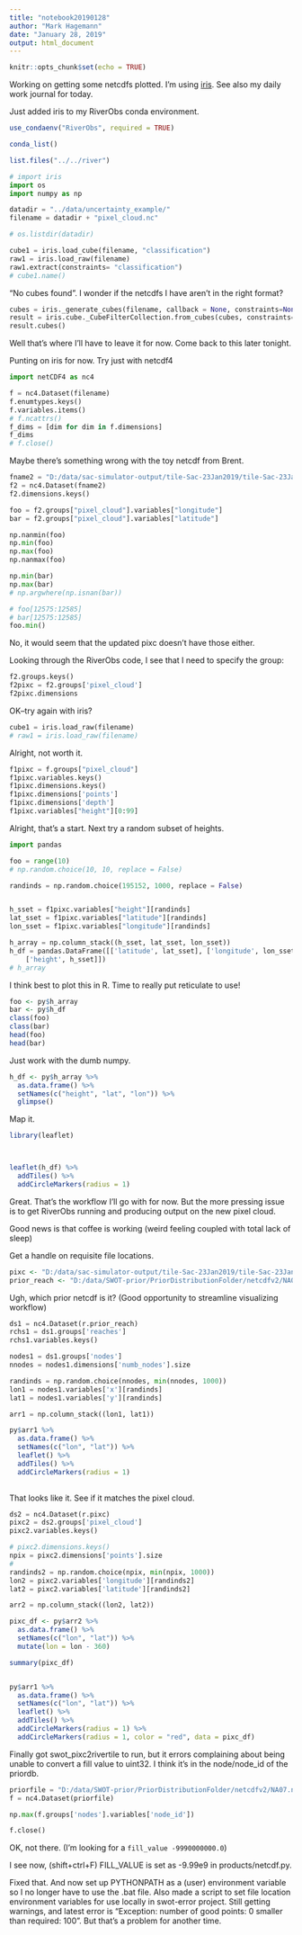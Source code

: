 ```yaml
---
title: "notebook20190128"
author: "Mark Hagemann"
date: "January 28, 2019"
output: html_document
---
```


```r
knitr::opts_chunk$set(echo = TRUE)
```

Working on getting some netcdfs plotted. I'm using [iris](https://scitools.org.uk/iris/docs/latest/). See also my daily work journal for today. 

Just added iris to my RiverObs conda environment.

```r
use_condaenv("RiverObs", required = TRUE)

conda_list()

list.files("../../river")
```


```python
# import iris
import os
import numpy as np

datadir = "../data/uncertainty_example/"
filename = datadir + "pixel_cloud.nc"

# os.listdir(datadir)
```

```python
cube1 = iris.load_cube(filename, "classification")
raw1 = iris.load_raw(filename)
raw1.extract(constraints= "classification")
# cube1.name()

```

"No cubes found". I wonder if the netcdfs I have aren't in the right format?


```python
cubes = iris._generate_cubes(filename, callback = None, constraints=None)
result = iris.cube._CubeFilterCollection.from_cubes(cubes, constraints=None)
result.cubes()
```

Well that's where I'll have to leave it for now. Come back to this later tonight. 


Punting on iris for now. Try just with netcdf4

```python
import netCDF4 as nc4

f = nc4.Dataset(filename)
f.enumtypes.keys()
f.variables.items()
# f.ncattrs()
f_dims = [dim for dim in f.dimensions]
f_dims
# f.close()
```

Maybe there's something wrong with the toy netcdf from Brent.

```python
fname2 = "D:/data/sac-simulator-output/tile-Sac-23Jan2019/tile-Sac-23Jan2019/pixel_cloud.nc"
f2 = nc4.Dataset(fname2)
f2.dimensions.keys()

foo = f2.groups["pixel_cloud"].variables["longitude"]
bar = f2.groups["pixel_cloud"].variables["latitude"]

np.nanmin(foo)
np.min(foo)
np.max(foo)
np.nanmax(foo)

np.min(bar)
np.max(bar)
# np.argwhere(np.isnan(bar))

# foo[12575:12585]
# bar[12575:12585]
foo.min()
```

No, it would seem that the updated pixc doesn't have those either. 

Looking through the RiverObs code, I see that I need to specify the group:

```python
f2.groups.keys()
f2pixc = f2.groups['pixel_cloud']
f2pixc.dimensions
```

OK--try again with iris?

```python
cube1 = iris.load_raw(filename)
# raw1 = iris.load_raw(filename)
```

Alright, not worth it. 

```python
f1pixc = f.groups["pixel_cloud"]
f1pixc.variables.keys()
f1pixc.dimensions.keys()
f1pixc.dimensions['points']
f1pixc.dimensions['depth']
f1pixc.variables["height"][0:99]

```

Alright, that's a start. Next try a random subset of heights. 

```python
import pandas

foo = range(10)
# np.random.choice(10, 10, replace = False)

randinds = np.random.choice(195152, 1000, replace = False)


h_sset = f1pixc.variables["height"][randinds]
lat_sset = f1pixc.variables["latitude"][randinds]
lon_sset = f1pixc.variables["longitude"][randinds]

h_array = np.column_stack((h_sset, lat_sset, lon_sset))
h_df = pandas.DataFrame([['latitude', lat_sset], ['longitude', lon_sset], 
    ['height', h_sset]])  
# h_array
```

I think best to plot this in R. Time to really put reticulate to use!

```r
foo <- py$h_array
bar <- py$h_df
class(foo)
class(bar)
head(foo)
head(bar)
```


Just work with the dumb numpy.

```r
h_df <- py$h_array %>% 
  as.data.frame() %>% 
  setNames(c("height", "lat", "lon")) %>% 
  glimpse()

```

Map it.

```r
library(leaflet)



leaflet(h_df) %>% 
  addTiles() %>% 
  addCircleMarkers(radius = 1)
```


Great. That's the workflow I'll go with for now. But the more pressing issue is to get RiverObs running and producing output on the new pixel cloud. 

Good news is that coffee is working (weird feeling coupled with total lack of sleep)

Get a handle on requisite file locations. 

```r
pixc <- "D:/data/sac-simulator-output/tile-Sac-23Jan2019/tile-Sac-23Jan2019/pixel_cloud.nc"
prior_reach <- "D:/data/SWOT-prior/PriorDistributionFolder/netcdfv2/NA07.nc"
```

Ugh, which prior netcdf is it? (Good opportunity to streamline visualizing workflow)

```python
ds1 = nc4.Dataset(r.prior_reach)
rchs1 = ds1.groups['reaches']
rchs1.variables.keys()

nodes1 = ds1.groups['nodes']
nnodes = nodes1.dimensions['numb_nodes'].size

randinds = np.random.choice(nnodes, min(nnodes, 1000))
lon1 = nodes1.variables['x'][randinds]
lat1 = nodes1.variables['y'][randinds]

arr1 = np.column_stack((lon1, lat1))
```


```r
py$arr1 %>% 
  as.data.frame() %>% 
  setNames(c("lon", "lat")) %>% 
  leaflet() %>% 
  addTiles() %>% 
  addCircleMarkers(radius = 1)
  
```

That looks like it. See if it matches the pixel cloud.


```python
ds2 = nc4.Dataset(r.pixc)
pixc2 = ds2.groups['pixel_cloud']
pixc2.variables.keys()

# pixc2.dimensions.keys()
npix = pixc2.dimensions['points'].size
# 
randinds2 = np.random.choice(npix, min(npix, 1000))
lon2 = pixc2.variables['longitude'][randinds2]
lat2 = pixc2.variables['latitude'][randinds2]

arr2 = np.column_stack((lon2, lat2))
```


```r
pixc_df <- py$arr2 %>% 
  as.data.frame() %>% 
  setNames(c("lon", "lat")) %>% 
  mutate(lon = lon - 360)

summary(pixc_df)


py$arr1 %>%
  as.data.frame() %>%
  setNames(c("lon", "lat")) %>%
  leaflet() %>%
  addTiles() %>%
  addCircleMarkers(radius = 1) %>%
  addCircleMarkers(radius = 1, color = "red", data = pixc_df)
```

Finally got swot_pixc2rivertile to run, but it errors complaining about being unable to convert a fill value to uint32. I think it's in the node/node_id of the priordb. 

```python
priorfile = "D:/data/SWOT-prior/PriorDistributionFolder/netcdfv2/NA07.nc"
f = nc4.Dataset(priorfile)

np.max(f.groups['nodes'].variables['node_id'])

f.close()
```

OK, not there. (I'm looking for a `fill_value -9990000000.0`)

I see now, (shift+ctrl+F) FILL_VALUE is set as -9.99e9 in products/netcdf.py.

Fixed that. And now set up PYTHONPATH as a (user) environment variable so I no longer have to use the .bat file. Also made a script to set file location environment variables for use locally in swot-error project. Still getting warnings, and latest error is "Exception: number of good points: 0 smaller than required: 100". But that's a problem for another time. 
